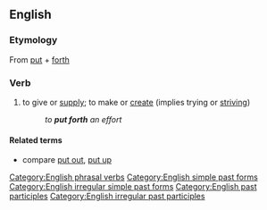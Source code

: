 ==English==

===Etymology===
From [[put]] + [[forth]]

===Verb===
{{en-verb|inf=to [[put]] [[forth]]|puts forth|putting forth|put forth|put forth}}

# to give or [[supply]]; to make or [[create]] (implies trying or [[strive|striving]])
#:''to '''put forth''' an effort''

====Related terms====
* compare [[put out]], [[put up]]

[[Category:English phrasal verbs]]
[[Category:English simple past forms]]
[[Category:English irregular simple past forms]]
[[Category:English past participles]]
[[Category:English irregular past participles]]
